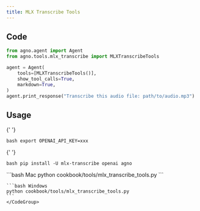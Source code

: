 ```yaml
---
title: MLX Transcribe Tools
---
```


## Code

```python cookbook/tools/mlx_transcribe_tools.py
from agno.agent import Agent
from agno.tools.mlx_transcribe import MLXTranscribeTools

agent = Agent(
    tools=[MLXTranscribeTools()],
    show_tool_calls=True,
    markdown=True,
)
agent.print_response("Transcribe this audio file: path/to/audio.mp3")
```

## Usage

<Steps>
  <Snippet file="create-venv-step.mdx" />

{' '}

<Step title="Set your API key">```bash export OPENAI_API_KEY=xxx ```</Step>

{' '}

<Step title="Install libraries">```bash pip install -U mlx-transcribe openai agno ```</Step>

  <Step title="Run Agent">
    <CodeGroup>
    ```bash Mac
    python cookbook/tools/mlx_transcribe_tools.py
    ```

    ```bash Windows
    python cookbook/tools/mlx_transcribe_tools.py
    ```
    </CodeGroup>

  </Step>
</Steps>
